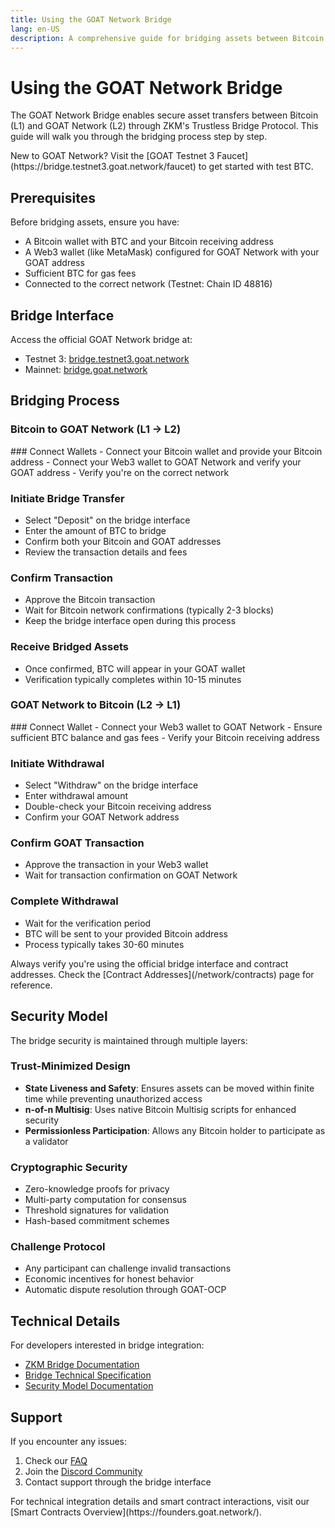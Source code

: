 ```yaml
---
title: Using the GOAT Network Bridge
lang: en-US
description: A comprehensive guide for bridging assets between Bitcoin and GOAT Network.
---
```



# Using the GOAT Network Bridge

The GOAT Network Bridge enables secure asset transfers between Bitcoin (L1) and GOAT Network (L2) through ZKM's Trustless Bridge Protocol. This guide will walk you through the bridging process step by step.

<Callout type="info">
  New to GOAT Network? Visit the [GOAT Testnet 3 Faucet](https://bridge.testnet3.goat.network/faucet) to get started with test BTC.
</Callout>

## Prerequisites

Before bridging assets, ensure you have:
- A Bitcoin wallet with BTC and your Bitcoin receiving address
- A Web3 wallet (like MetaMask) configured for GOAT Network with your GOAT address
- Sufficient BTC for gas fees
- Connected to the correct network (Testnet: Chain ID 48816)

## Bridge Interface

Access the official GOAT Network bridge at:
- Testnet 3: [bridge.testnet3.goat.network](https://bridge.testnet3.goat.network)
- Mainnet: [bridge.goat.network](https://bridge.goat.network)

## Bridging Process

### Bitcoin to GOAT Network (L1 → L2)

<Steps>
### Connect Wallets
- Connect your Bitcoin wallet and provide your Bitcoin address
- Connect your Web3 wallet to GOAT Network and verify your GOAT address
- Verify you're on the correct network

### Initiate Bridge Transfer
- Select "Deposit" on the bridge interface
- Enter the amount of BTC to bridge
- Confirm both your Bitcoin and GOAT addresses
- Review the transaction details and fees

### Confirm Transaction
- Approve the Bitcoin transaction
- Wait for Bitcoin network confirmations (typically 2-3 blocks)
- Keep the bridge interface open during this process

### Receive Bridged Assets
- Once confirmed, BTC will appear in your GOAT wallet
- Verification typically completes within 10-15 minutes
</Steps>

### GOAT Network to Bitcoin (L2 → L1)

<Steps>
### Connect Wallet
- Connect your Web3 wallet to GOAT Network
- Ensure sufficient BTC balance and gas fees
- Verify your Bitcoin receiving address

### Initiate Withdrawal
- Select "Withdraw" on the bridge interface
- Enter withdrawal amount
- Double-check your Bitcoin receiving address
- Confirm your GOAT Network address

### Confirm GOAT Transaction
- Approve the transaction in your Web3 wallet
- Wait for transaction confirmation on GOAT Network

### Complete Withdrawal
- Wait for the verification period
- BTC will be sent to your provided Bitcoin address
- Process typically takes 30-60 minutes
</Steps>

<Callout type="warning">
  Always verify you're using the official bridge interface and contract addresses. Check the [Contract Addresses](/network/contracts) page for reference.
</Callout>

## Security Model

The bridge security is maintained through multiple layers:

### Trust-Minimized Design
- **State Liveness and Safety**: Ensures assets can be moved within finite time while preventing unauthorized access
- **n-of-n Multisig**: Uses native Bitcoin Multisig scripts for enhanced security
- **Permissionless Participation**: Allows any Bitcoin holder to participate as a validator

### Cryptographic Security
- Zero-knowledge proofs for privacy
- Multi-party computation for consensus
- Threshold signatures for validation
- Hash-based commitment schemes

### Challenge Protocol
- Any participant can challenge invalid transactions
- Economic incentives for honest behavior
- Automatic dispute resolution through GOAT-OCP

## Technical Details

For developers interested in bridge integration:
- [ZKM Bridge Documentation](/network/concepts/ZKM)
- [Bridge Technical Specification](/network/concepts/bitcoin)
- [Security Model Documentation](/network/security/model)

## Support

If you encounter any issues:
1. Check our [FAQ](/network/faq)
2. Join the [Discord Community](https://discord.gg/99WEU3Y4)
3. Contact support through the bridge interface

<Callout type="info">
  For technical integration details and smart contract interactions, visit our [Smart Contracts Overview](https://founders.goat.network/).
</Callout>